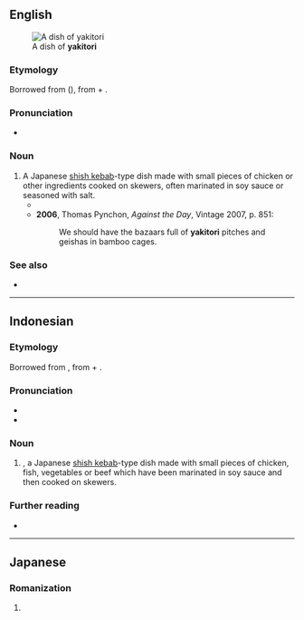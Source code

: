 ==English==
[[File:Typical yakitori 001.jpg|thumb|A dish of '''yakitori''']]

===Etymology===
Borrowed from {{bor|en|ja|焼き鳥}} ({{m|ja|やきとり}}), from {{m|ja|焼き|tr=yaki|t=grilled, toasted}} + {{m|ja|鳥|tr=tori|t=bird}}.

===Pronunciation===
* {{IPA|en|/jækɪˈtɔəɹi/}}

===Noun===
{{en-noun|~|yakitori|s}}

# A Japanese [[shish kebab]]-type dish made with small pieces of chicken or other ingredients cooked on skewers, often marinated in soy sauce or seasoned with salt.
#* {{RQ:Gibson Neuromancer|page=10|passage=Friday night on Ninsei. He passed '''yakitori''' stands and massage parlors, a franchised coffee shop called Beautiful Girl, the electronic thunder of an arcade.}}
#* '''2006''', Thomas Pynchon, ''Against the Day'', Vintage 2007, p. 851:
#*: We should have the bazaars full of '''yakitori''' pitches and geishas in bamboo cages.

===See also===
* {{l|en|kushiyaki}}

----

==Indonesian==
{{wikipedia|lang=id}}

===Etymology===
Borrowed from {{bor|id|ja|焼き鳥|tr=[[やきとり]], yakitori|}}, from {{m|ja|焼き|tr=yaki|t=grilled, toasted}} + {{m|ja|鳥|tr=tori|t=bird}}.

===Pronunciation===
* {{IPA|id|/ja.ki.to.ri/}}
* {{hyphenation|id|ya|ki|to|ri}}

===Noun===
{{id-noun|}}
# {{lang|en|yakitori}}, a Japanese [[shish kebab]]-type dish made with small pieces of chicken, fish, vegetables or beef which have been marinated in soy sauce and then cooked on skewers.

===Further reading===
* {{R:KBBI Daring}}

----

==Japanese==

===Romanization===
{{ja-romaji}}

# {{ja-romanization of|やきとり}}